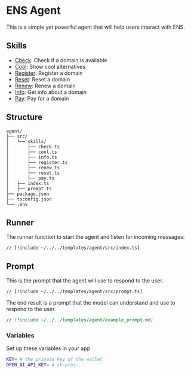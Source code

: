 # ENS Agent

This is a simple yet powerful agent that will help users interact with ENS.

## Skills

- [Check](/skills/library/check): Check if a domain is available
- [Cool](/skills/library/cool): Show cool alternatives
- [Register](/skills/library/register): Register a domain
- [Reset](/skills/library/reset): Reset a domain
- [Renew](/skills/library/renew): Renew a domain
- [Info](/skills/library/info): Get info about a domain
- [Pay](/skills/library/pay): Pay for a domain

## Structure

```
agent/
├── src/
│   └── skills/
│       ├── check.ts
│       ├── cool.ts
│       ├── info.ts
│       ├── register.ts
│       ├── renew.ts
│       ├── reset.ts
│       ├── pay.ts
│   ├── index.ts
│   ├── prompt.ts
├── package.json
├── tsconfig.json
└── .env
```

## Runner

The runner function to start the agent and listen for incoming messages:

```tsx [src/index.ts]
// [!include ~/../../templates/agent/src/index.ts]
```

## Prompt

This is the prompt that the agent will use to respond to the user.

```tsx [src/prompt.ts]
// [!include ~/../../templates/agent/src/prompt.ts]
```

The end result is a prompt that the model can understand and use to respond to the user.

```md [example_prompt.md]
// [!include ~/../../templates/agent/example_prompt.md]
```

### Variables

Set up these variables in your app

```bash [.env]
KEY= # the private key of the wallet
OPEN_AI_API_KEY= # sk-proj-...
```
